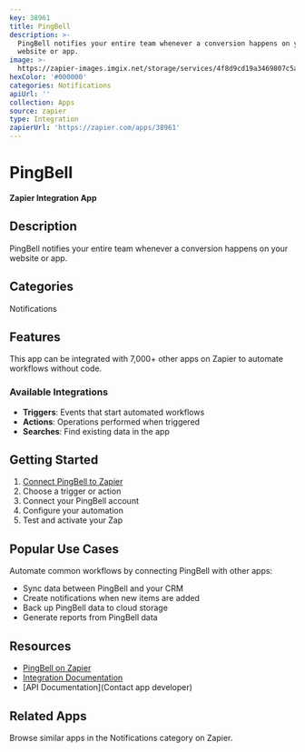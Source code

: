 ```yaml
---
key: 38961
title: PingBell
description: >-
  PingBell notifies your entire team whenever a conversion happens on your
  website or app.
image: >-
  https://zapier-images.imgix.net/storage/services/4f8d9cd19a3469807c5a0c0d04e34324.png?auto=format%2Ccompress&ixlib=python-3.0.0&q=50
hexColor: '#000000'
categories: Notifications
apiUrl: ''
collection: Apps
source: zapier
type: Integration
zapierUrl: 'https://zapier.com/apps/38961'
---
```

# PingBell

**Zapier Integration App**

## Description

PingBell notifies your entire team whenever a conversion happens on your website or app.

## Categories

Notifications

## Features

This app can be integrated with 7,000+ other apps on Zapier to automate workflows without code.

### Available Integrations

- **Triggers**: Events that start automated workflows
- **Actions**: Operations performed when triggered
- **Searches**: Find existing data in the app

## Getting Started

1. [Connect PingBell to Zapier](https://zapier.com/apps/38961)
2. Choose a trigger or action
3. Connect your PingBell account
4. Configure your automation
5. Test and activate your Zap

## Popular Use Cases

Automate common workflows by connecting PingBell with other apps:

- Sync data between PingBell and your CRM
- Create notifications when new items are added
- Back up PingBell data to cloud storage
- Generate reports from PingBell data

## Resources

- [PingBell on Zapier](https://zapier.com/apps/38961)
- [Integration Documentation](https://zapier.com/apps/38961/integrations)
- [API Documentation](Contact app developer)

## Related Apps

Browse similar apps in the Notifications category on Zapier.
